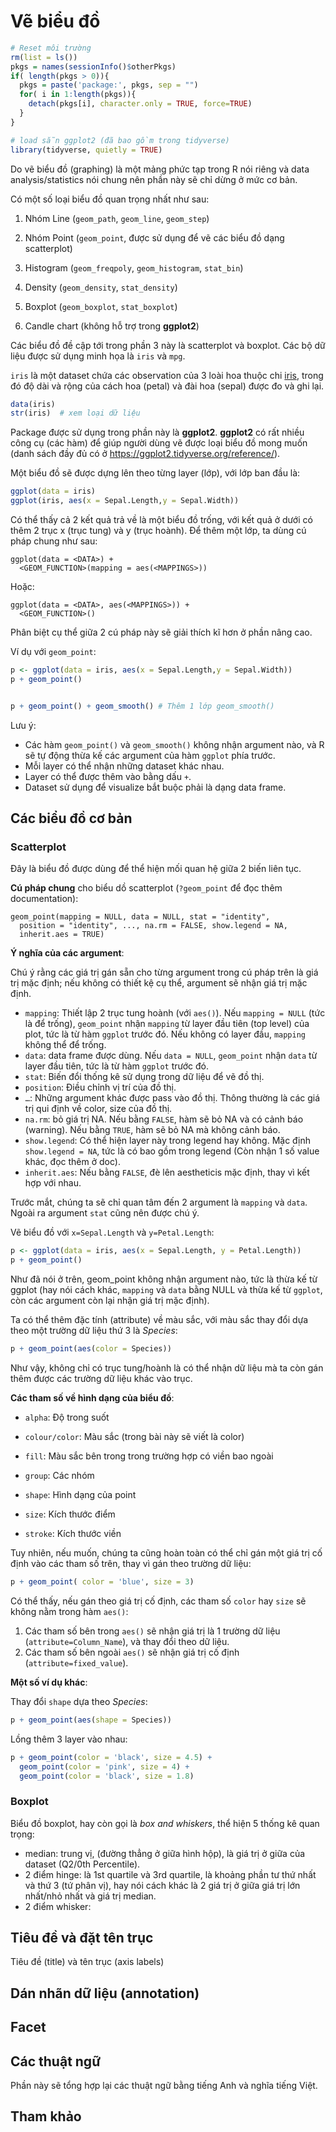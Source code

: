 # Vẽ biểu đồ


```r
# Reset môi trường
rm(list = ls())
pkgs = names(sessionInfo()$otherPkgs)
if( length(pkgs > 0)){
  pkgs = paste('package:', pkgs, sep = "")
  for( i in 1:length(pkgs)){
    detach(pkgs[i], character.only = TRUE, force=TRUE)
  }
}
```






```r
# load sẵn ggplot2 (đã bao gồm trong tidyverse)
library(tidyverse, quietly = TRUE)
```

Do vẽ biểu đồ (graphing) là một mảng phức tạp trong R nói riêng và data analysis/statistics nói chung nên phần này sẽ chỉ dừng ở mức cơ  bản.

Có một số loại biểu đồ quan trọng nhất như sau:

1. Nhóm Line (`geom_path`, `geom_line`, `geom_step`)

2. Nhóm Point (`geom_point`, được sử dụng để vẽ các biểu đồ dạng scatterplot)

3. Histogram (`geom_freqpoly`, `geom_histogram`, `stat_bin`)

4. Density (`geom_density`, `stat_density`)

5. Boxplot (`geom_boxplot`, `stat_boxplot`)

6. Candle chart (không hỗ trợ trong **ggplot2**)

Các biểu đồ đề cập tới trong phần 3 này là scatterplot và boxplot. Các bộ dữ liệu được sử dụng minh họa là `iris` và `mpg`.

`iris` là một dataset chứa các observation của 3 loài hoa thuộc chi [iris](https://vi.wikipedia.org/wiki/Chi_Di%C3%AAn_v%C4%A9), trong đó độ dài và rộng của cách hoa (petal) và đài hoa (sepal) được đo và ghi lại.

```r
data(iris)
str(iris)  # xem loại dữ liệu
```

Package được sử dụng trong phần này là **ggplot2**. **ggplot2** có rất nhiều công cụ (các hàm) để giúp người dùng vẽ được loại biểu đồ mong muốn (danh sách đầy đủ có ở [https://ggplot2.tidyverse.org/reference/](https://ggplot2.tidyverse.org/reference/)).

Một biểu đồ sẽ được dựng lên theo từng layer (lớp), với lớp ban đầu là:

```r
ggplot(data = iris)
ggplot(iris, aes(x = Sepal.Length,y = Sepal.Width))
```

Có thể thấy cả 2 kết quả trả về là một biểu đồ trống, với kết quả ở dưới có thêm 2 trục x (trục tung) và y (trục hoành). Để thêm một lớp, ta dùng cú pháp chung như sau:

  ```
  ggplot(data = <DATA>) + 
    <GEOM_FUNCTION>(mapping = aes(<MAPPINGS>))
  ```

Hoặc:

  ```
  ggplot(data = <DATA>, aes(<MAPPINGS>)) + 
    <GEOM_FUNCTION>()
  ```
  
Phân biệt cụ thể giữa 2 cú pháp này sẽ giải thích kĩ hơn ở phần nâng cao.


Ví dụ với `geom_point`:

```r
p <- ggplot(data = iris, aes(x = Sepal.Length,y = Sepal.Width))
p + geom_point()


p + geom_point() + geom_smooth() # Thêm 1 lớp geom_smooth()
```

Lưu ý:

+ Các hàm `geom_point()` và `geom_smooth()` không nhận argument nào, và R sẽ tự động thừa kế các argument của hàm `ggplot` phía trước.
+ Mỗi layer có thể nhận những dataset khác nhau.
+ Layer có thể được thêm vào  bằng dấu `+`.
+ Dataset sử dụng để visualize bắt buộc phải là dạng data frame.


## Các biểu đồ cơ bản


### Scatterplot

Đây là biểu đồ được dùng để thể hiện mối quan hệ giữa 2 biến liên tục.

**Cú pháp chung** cho biểu dồ scatterplot (`?geom_point` để đọc thêm documentation):

```
geom_point(mapping = NULL, data = NULL, stat = "identity",
  position = "identity", ..., na.rm = FALSE, show.legend = NA,
  inherit.aes = TRUE)
```

**Ý nghĩa của các argument**:

Chú ý rằng các giá trị gán sẵn cho từng argument trong cú pháp trên là giá trị mặc định; nếu không có thiết kệ cụ thể, argument sẽ nhận giá trị mặc định.

+ `mapping`: Thiết lập 2 trục tung hoành (với `aes()`). Nếu `mapping = NULL` (tức là để trống), `geom_point` nhận `mapping` từ layer đầu tiên (top level) của plot, tức là từ hàm `ggplot` trước đó. Nếu không có layer đầu, `mapping` không thể để trống.
+ `data`: data frame được dùng. Nếu `data = NULL`, `geom_point` nhận `data` từ layer đầu tiên, tức là từ hàm `ggplot` trước đó.
+ `stat`: Biến đổi thống kê sử dụng trong dữ liệu để vẽ đồ thị.
+ `position`: Điều chỉnh vị trí của đồ thị.
+ `…`: Những argument khác được pass vào đồ thị. Thông thường là các giá trị qui định về color, size của đồ thị.
+ `na.rm`: bỏ giá trị NA. Nếu bằng `FALSE`, hàm sẽ bỏ NA và có cảnh báo (warning). Nếu bằng `TRUE`, hàm sẽ bỏ NA mà không cảnh báo.
+ `show.legend`: Có thể hiện layer này trong legend hay không. Mặc định `show.legend = NA`, tức là có bao gồm trong legend (Còn nhận 1 số value khác, đọc thêm ở doc).
+ `inherit.aes`: Nếu bằng `FALSE`, đè lên aestheticis mặc định, thay vì kết hợp với nhau.

Trước mắt, chúng ta sẽ chỉ quan tâm đến 2 argument là `mapping` và `data`. Ngoài ra argument `stat` cũng nên được chú ý.

Vẽ biểu đồ với `x=Sepal.Length` và `y=Petal.Length`:

```r
p <- ggplot(data = iris, aes(x = Sepal.Length, y = Petal.Length)) 
p + geom_point()
```

Như đã nói ở trên, geom_point không nhận argument nào, tức là thừa kế từ ggplot (hay nói cách khác, `mapping` và `data` bằng NULL và thừa kế từ `ggplot`, còn các argument còn lại nhận giá trị mặc định).

Ta có thể thêm đặc tính (attribute) về màu sắc, với màu sắc thay đổi dựa theo một trường dữ liệu thứ 3 là *Species*:

```r
p + geom_point(aes(color = Species))
```

Như vậy, không chỉ có trục tung/hoành là có thể nhận dữ liệu mà ta còn gán thêm được các trường dữ liệu khác vào trục.

**Các tham số về hình dạng của biểu đồ**:

+ `alpha`: Độ trong suốt

+ `colour/color`: Màu sắc (trong bài này sẽ viết là color)

+ `fill`: Màu sắc bên trong trong trường hợp có viền bao ngoài

+ `group`: Các nhóm

+ `shape`: Hình dạng của point

+ `size`: Kích thước điểm

+ `stroke`: Kích thước viền

Tuy nhiên, nếu muốn, chúng ta cũng hoàn toàn có thể chỉ gán một giá trị cố định vào các tham số trên, thay vì gán theo trường dữ liệu:

```r
p + geom_point( color = 'blue', size = 3)
```

Có thể thấy, nếu gán theo giá trị cố định, các tham số `color` hay `size` sẽ không nằm trong hàm `aes()`:

1. Các tham số bên trong `aes()` sẽ nhận giá trị là 1 trường dữ liệu (`attribute=Column_Name`), và thay đổi theo dữ liệu.
2. Các tham số bên ngoài `aes()` sẽ nhận giá trị cố định (`attribute=fixed_value`).


**Một số ví dụ khác**:

Thay đổi `shape` dựa theo *Species*:

```r
p + geom_point(aes(shape = Species))
```

Lồng thêm 3 layer vào nhau:

```r
p + geom_point(color = 'black', size = 4.5) +
  geom_point(color = 'pink', size = 4) + 
  geom_point(color = 'black', size = 1.8)
```


### Boxplot

Biểu đồ boxplot, hay còn gọi là *box and whiskers*, thể hiện 5 thống kê quan trọng:

+ median: trung vị, (đường thẳng ở giữa hình hộp), là giá trị ở giữa của dataset (Q2/0th Percentile).
+ 2 điểm hinge: là 1st quartile và 3rd quartile, là khoảng phần tư thứ nhất và thứ 3 (tứ phân vị), hay nói cách khác là 2 giá trị ở giữa giá trị lớn nhất/nhỏ nhất và giá trị median. 
+ 2 điểm whisker: 


## Tiêu đề và đặt tên trục

Tiêu đề (title) và tên trục (axis labels)


## Dán nhãn dữ liệu (annotation)


## Facet


## Các thuật ngữ

Phần này sẽ tổng hợp lại các thuật ngữ bằng tiếng Anh và nghĩa tiếng Việt.


## Tham khảo


